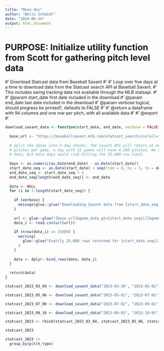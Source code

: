 ```yaml
---
title: "Main doc"
author: "Belle Schmidt"
date: "2024-06-24"
output: html_document
---
```


# PURPOSE: Initialize utility function from Scott for gathering pitch level data
#' Download Statcast data from Baseball Savant
#' 
#' Loop over five days at a time to download data from the Statcast search API at Baseball Savant.
#' This includes swing tracking data not available through the MLB statsapi.
#' 
#' @param start_date first date included in the download
#' @param end_date last date included in the download
#' @param verbose logical, should progress be printed?, defaults to FALSE
#' 
#' @return a dataframe with 94 columns and one row per pitch, with all available data
#' 
#' @export
#' 

```r

download_savant_data <- function(start_date, end_date, verbose = FALSE) {
  
  base_url <- "https://baseballsavant.mlb.com/statcast_search/csv?all=true&type=details"
  
  # Split the dates into 5-day chunks. The Savant API will return at most 25,000 rows. Assuming 300
  # pitches per game, a day with 15 games will have 4,500 pitches. We can safely download 5 days of
  # data, but more days would risk hitting the 25,000-row limit.
  
  days <- as.numeric(as.Date(end_date) - as.Date(start_date))
  start_date_seq <- as.Date(start_date) + seq(from = 0, by = 5, to = days)
  end_date_seq <- start_date_seq + 4
  end_date_seq[length(end_date_seq)] <- end_date
  
  data <- NULL
  for (i in 1:length(start_date_seq)) {
    
    if (verbose) {
      message(glue::glue("Downloading Savant data from {start_date_seq[i]} to {end_date_seq[i]}"))
    }
    
    url <- glue::glue("{base_url}&game_date_gt={start_date_seq[i]}&game_date_lt={end_date_seq[i]}")
    data_i <- read.csv(url(url))
    
    if (nrow(data_i) == 25000) {
      warning(
        glue::glue("Exactly 25,000 rows returned for {start_date_seq[i]} to {end_date_seq[i]}")
      )
    }
    
    data <- dplyr::bind_rows(data, data_i)
  }
  
  return(data)
}

statcast_2023_03_04 <- download_savant_data("2023-03-30", "2023-05-01")

statcast_2023_05_06 <- download_savant_data("2023-05-02", "2023-07-01")

statcast_2023_07_08 <- download_savant_data("2023-07-02", "2023-09-01")

statcast_2023_09_10 <- download_savant_data("2023-09-02", "2023-10-01")

statcast_2023 <- rbind(statcast_2023_03_04, statcast_2023_05_06, statcast_2023_07_08, statcast_2023_09_10)

statcast_2023

statcast_2023 |> 
  group_by(pitch_type)
```

